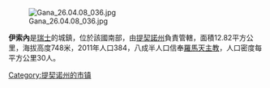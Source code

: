 [[Image:Gana_26.04.08_036.jpg|right]]

'''伊索內'''是[[瑞士|瑞士]]的城鎮，位於該國南部，由[[提契諾州|提契諾州]]負責管轄，面積12.82平方公里，海拔高度748米，2011年人口384，八成半人口信奉[[羅馬天主教|羅馬天主教]]，人口密度每平方公里30人。

{{Authority control}}
{{Switzerland-geo-stub}}
[[Category:提契诺州的市镇|Category:提契诺州的市镇]]